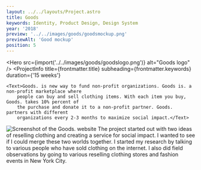 ```yaml
---
layout: ../../layouts/Project.astro
title: Goods
keywords: Identity, Product Design, Design System
year: '2018'
preview: '../../images/goods/goodsmockup.png'
previewAlt: 'Good mockup'
position: 5
---
```




<Hero src={import('../../images/goods/goodslogo.png')} alt="Goods logo" />
<ProjectInfo
    title={frontmatter.title}
    subheading={frontmatter.keywords}
    duration={'15 weeks'}
>
    <Text>Goods. is new way to fund non-profit organizations. Goods is. a non-profit marketplace where
        people can buy and sell clothing items. With each item you buy, Goods. takes 10% percent of
        the purchase and donate it to a non-profit partner. Goods. partners with different
        organizations every 2-3 months to maximize social impact.</Text>
</ProjectInfo>
<Img
    src={import('../../images/goods/goodsfull.png')}
    alt="Screenshot of the Goods. website"
    lazy={false}
/>
<Carousel
    uniqueTitle={'process'}
    images={[
        { src: import('../../images/goods/me.png'), alt: 'Me' },
        { src: import('../../images/goods/postits.png'), alt: 'Postits' },
        { src: import('../../images/goods/field.png'), alt: 'In the field.' },
    ]}
/>
<Heading text="Research" />
<Text>The project started out with two ideas of reselling clothing and creating a service for social impact.
    I wanted to see if I could merge these two worlds together. I started my research by talking to various
    people who have sold clothing on the internet. I also did field observations by going to various
    reselling clothing stores and fashion events in New York City.</Text>